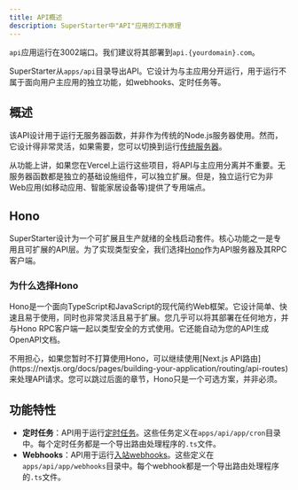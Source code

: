 ```yaml
---
title: API概述
description: SuperStarter中"API"应用的工作原理
---
```


<Tip>`api`应用运行在3002端口。我们建议将其部署到`api.{yourdomain}.com`。</Tip>

SuperStarter从`apps/api`目录导出API。它设计为与主应用分开运行，用于运行不属于面向用户主应用的独立功能，如webhooks、定时任务等。

## 概述

该API设计用于运行无服务器函数，并非作为传统的Node.js服务器使用。然而，它设计得非常灵活，如果需要，您可以切换到运行[传统服务器](/zh/deployment/standalone-api)。

从功能上讲，如果您在Vercel上运行这些项目，将API与主应用分离并不重要。无服务器函数都是独立的基础设施组件，可以独立扩展。但是，独立运行它为非Web应用(如移动应用、智能家居设备等)提供了专用端点。

## Hono

SuperStarter设计为一个可扩展且生产就绪的全栈启动套件。核心功能之一是专用且可扩展的API层。为了实现类型安全，我们选择[Hono](https://hono.dev/)作为API服务器及其RPC客户端。

### 为什么选择Hono

Hono是一个面向TypeScript和JavaScript的现代简约Web框架。它设计简单、快速且易于使用，同时也非常灵活且易于扩展。您几乎可以将其部署在任何地方，并与Hono RPC客户端一起以类型安全的方式使用。它还能自动为您的API生成OpenAPI文档。

<Tip>
不用担心，如果您暂时不打算使用Hono，可以继续使用[Next.js API路由](https://nextjs.org/docs/pages/building-your-application/routing/api-routes)来处理API请求。您可以跳过后面的章节，Hono只是一个可选方案，并非必须。
</Tip>

## 功能特性

- **定时任务**：API用于运行[定时任务](/zh/packages/cron)。这些任务定义在`apps/api/app/cron`目录中。每个定时任务都是一个导出路由处理程序的`.ts`文件。
- **Webhooks**：API用于运行[入站webhooks](/zh/packages/webhooks)。这些定义在`apps/api/app/webhooks`目录中。每个webhook都是一个导出路由处理程序的`.ts`文件。